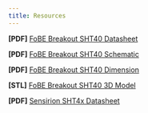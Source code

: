 ```yaml
---
title: Resources
---
```


**[PDF]** [FoBE Breakout SHT40 Datasheet](/assets/files/f2202/f2202.prj.datasheet.r1a.pdf)

**[PDF]** [FoBE Breakout SHT40 Schematic](/assets/files/f2202/f2202.prj.sch.r1a.pdf)

**[PDF]** [FoBE Breakout SHT40 Dimension](/assets/files/f2202/f2202.prj.dim.r1a.pdf)

**[STL]** [FoBE Breakout SHT40 3D Model](/assets/files/f2202/f2202.prj.model.r1a.stl)

**[PDF]** [Sensirion SHT4x Datasheet](https://atta.szlcsc.com/upload/public/pdf/source/20211021/851BA36A5CA574D725310F52CADA4510.pdf)

